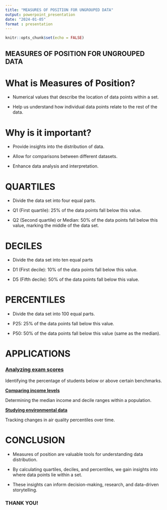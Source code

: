 ```yaml
---
title: "MEASURES OF POSITION FOR UNGROUPED DATA"
output: powerpoint_presentation
date: "2024-01-05"
format : presentation 
---
```


```r
knitr::opts_chunk$set(echo = FALSE)
```

## MEASURES OF POSITION FOR UNGROUPED DATA

# What is Measures of Position?

-   Numerical values that describe the location of data points within a set.

-   Help us understand how individual data points relate to the rest of the data.

# Why is it important?

-   Provide insights into the distribution of data.

-   Allow for comparisons between different datasets.

-   Enhance data analysis and interpretation.

# QUARTILES

-   Divide the data set into four equal parts.

-   Q1 (First quartile): 25% of the data points fall below this value.

-   Q2 (Second quartile) or Median: 50% of the data points fall below this value, marking the middle of the data set.

# DECILES

-   Divide the data set into ten equal parts

-   D1 (First decile): 10% of the data points fall below this value.

-   D5 (Fifth decile): 50% of the data points fall below this value.

# PERCENTILES

-   Divide the data set into 100 equal parts.

-   P25: 25% of the data points fall below this value.

-   P50: 50% of the data points fall below this value (same as the median).

# APPLICATIONS

### [**Analyzing exam scores**]{.underline}

Identifying the percentage of students below or above certain benchmarks.

[**Comparing income levels**]{.underline}

Determining the median income and decile ranges within a population.

[**Studying environmental data**]{.underline}

Tracking changes in air quality percentiles over time.

# CONCLUSION

-   Measures of position are valuable tools for understanding data distribution.

-   By calculating quartiles, deciles, and percentiles, we gain insights into where data points lie within a set.

-   These insights can inform decision-making, research, and data-driven storytelling.

### THANK YOU!
